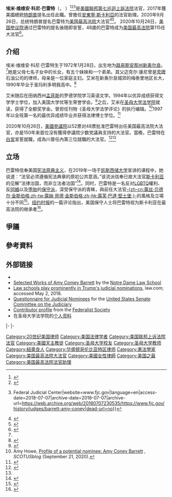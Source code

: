 {{noteTA
|T=zh-cn:埃米·科尼·巴雷特;zh-hant:艾米·康尼·巴雷特;
|G1=PresidentsUS;
|1=zh-cn:埃米;zh-hant:艾米;
|2=zh-cn:维维安;zh-hant:薇薇安;
|3=zh-cn:科尼;zh-hant:康尼;
}}
{{Infobox officeholder
|name         = -{zh-cn:埃米·维维安·科尼·巴雷特;zh-hant:艾米·薇薇安·康尼·巴雷特;}-
|image        = Amy Coney Barrett official portrait.jpg
|caption      = 2021年官方肖像
|office        = [[美國最高法院大法官|美國最高法院大法官]]
|termstart     = 2020年10月26日
|termend       = 
|nominator     = [[唐纳德·特朗普|唐纳德·特朗普]]
|appointer     = 
|1blankname    = [[美國首席大法官|首席大法官]]
|1namedata     = [[約翰·羅伯茨|約翰·羅伯茨]]
|predecessor   = [[露絲·貝德·金斯堡|露絲·貝德·金斯堡]]
|successor     = 
|office2       = [[美国联邦第七巡回上诉法院|美国联邦第七巡回上诉法院]][[法官|法官]]
|term_start2   = 2017年11月2日
|term_end2     = 2020年10月26日
|predecessor2  = {{le|约翰·丹尼尔·廷德|John Daniel Tinder}}
|successor2    = {{le|托马斯·基尔希|Thomas Kirsch}}
|birth_name   = Amy Vivian Coney
|birth_date   = {{nowrap|{{birth date and age|1972|1|28}}}}
|birth_place  = {{flag|美國}}[[路易斯安那州|路易斯安那州]][[紐奧良|紐奧良]]
|death_date   = 
|death_place  = 
|spouse       = Jesse Barrett
|children     = 7
|alma_mater     = [[聖母大學|聖母大學]] {{small|([[法律博士|J.D.]])}}
|religion     = 
}} 
{{各地中文名
| name  = Amy Coney Barrett
| cn = 埃米·科尼·巴雷特<ref>{{Cite web |url = http://www.cankaoxiaoxi.com/ym/20200928/2421618.shtml |title = 9月28日译名发布：Amy Coney Barrett |author =  |date = 2020-09-28 |publisher = 参考消息 |language = zh-cn |accessdate = 2020-10-09 |archive-date = 2021-01-27 |archive-url = https://web.archive.org/web/20210127042250/http://www.cankaoxiaoxi.com/ym/20200928/2421618.shtml |dead-url = no }}</ref>
| tw    = 
| hk = 艾米·康尼·巴雷特
}}
<!--[[file:Amy_Coney_Barrett.jpg|thumb]]-->
'''埃米·维维安·科尼·巴雷特'''（{{lang-en|Amy Vivian Coney Barrett}}， {{bd|1972年|1月28日|||catIdx=B}}）<ref>{{Cite news |url=https://chicago.suntimes.com/politics/2020/9/25/21454492/who-is-amy-coney-barrett-meet-trumps-leading-supreme-court-pick |script-title=en:Who is Amy Coney Barrett? Meet Trump’s Supreme Court pick |quote=Name: Amy Coney Barrett；Age: 48, Born Jan. 28, 1972 |accessdate=2020-09-26 |archive-date=2020-09-27 |archive-url=https://web.archive.org/web/20200927074141/https://chicago.suntimes.com/politics/2020/9/25/21454492/who-is-amy-coney-barrett-meet-trumps-leading-supreme-court-pick |dead-url=no }}</ref><ref name="National Catholic Register (2017)">{{cite news |author = Editors |title = JFK, Amy Coney Barrett and Anti-Catholicism |date = 2017-09-22 |newspaper = National Catholic Register |url = http://www.ncregister.com/daily-news/jfk-amy-coney-barrett-and-anti-catholicism |access-date = 2017-10-07 |archive-url = https://archive.today/20171007150736/http://www.ncregister.com/daily-news/jfk-amy-coney-barrett-and-anti-catholicism |archive-date = 2017-10-07 |dead-url = no }}</ref><ref name="FJC Bio">{{Cite web|url=https://www.fjc.gov/history/judges/barrett-amy-coney|title=Barrett, Amy Coney {{!}} Federal Judicial Center|website=www.fjc.gov|language=en|access-date=2018-07-07|archive-date=2018-07-07|archive-url=https://web.archive.org/web/20180707230535/https://www.fjc.gov/history/judges/barrett-amy-coney|dead-url=no}}</ref>是[[美國聯邦第七巡迴上訴法院|美國聯邦第七巡迴上訴法院]]法官，2017年獲美國總統[[唐納·川普|特朗普]]提名出任此職。曾擔任[[安東寧·斯卡利亞|安東寧·斯卡利亞]]的法官助理。2020年9月26日，总统特朗普提名巴雷特为[[美国最高法院|美国最高法院]]大法官<ref name="official SCOTUS">{{cite web |author1=Steve Holland |author2=Lawrence Hurley |author3=Andrew Chung |title=Trump announces 'brilliant' conservative judge Barrett as Supreme Court pick |url=https://www.reuters.com/article/us-usa-court-trump/trump-announces-brilliant-conservative-judge-barrett-as-supreme-court-pick-idUSKBN26H0GI |website=reuters.com |accessdate=2020-09-26 |archive-date=2020-09-26 |archive-url=https://web.archive.org/web/20200926214309/https://www.reuters.com/article/us-usa-court-trump/trump-announces-brilliant-conservative-judge-barrett-as-supreme-court-pick-idUSKBN26H0GI |dead-url=no }}</ref><ref>{{cite web|title=Trump picks conservative Amy Coney Barrett for Supreme Court|url=https://apnews.com/article/us-supreme-court-michael-pence-archive-courts-donald-trump-e2678a13cf3d2383300db6f1416664d6|accessdate=2020-09-26|date=2020-09-26|author1=Zeke Miller|author2=Lisa Mascaro|author3=Mary Clare Jalonick|authorlink1=Zeke Miller|website=apnews.com|archive-date=2020-09-26|archive-url=https://web.archive.org/web/20200926080704/https://apnews.com/article/us-supreme-court-michael-pence-archive-courts-donald-trump-e2678a13cf3d2383300db6f1416664d6|dead-url=no}}</ref>。 2020年10月26日，[[美国参议院|美国参议院]]通过巴雷特的提名後随即宣誓，48歲的巴雷特成为[[美国最高法院|美国最高法院]]第115任大法官<ref name=":1">{{Cite web|title=Senate Confirms Amy Coney Barrett for Supreme Court|url=https://www.whitehouse.gov/articles/senate-confirms-amy-coney-barrett-supreme-court/|accessdate=2020-10-27|author=|date=2020-10-26|format=|publisher=whitehouse.gov|language=en|archiveurl=https://web.archive.org/web/20201027065321/https://www.whitehouse.gov/articles/senate-confirms-amy-coney-barrett-supreme-court/|archivedate=2020-10-27}}</ref>。

== 介绍 ==
埃米·维维安·科尼·巴雷特生于1972年1月28日，出生地为[[路易斯安那州|路易斯安那州]][[新奥尔良|新奥尔良]]。<ref name="FJC Bio"/>她是父母七名子女中的长女，有五个妹妹和一个弟弟。其父迈克尔·康尼曾是[[荷兰皇家壳牌|壳牌]]石油公司的律师，母亲是一位家庭主妇。艾米在新奥尔良城郊的梅泰里地区长大，1990年毕业于圣玛利多明我高中。<ref>{{cite web|title=Amy Coney Barrett: Mother of 7, Metairie native, solid conservative ... next Supreme Court justice?|url=https://www.nola.com/article_d71cb604-ae33-5892-8848-04d2113bd7a6.html|accessdate=|author=|date=2018-07-06|format=|work=The Times-Picayune/The New Orleans Advocate|publisher=|language=en|last1=Stole|first1=Bryn|access-date=2020-09-22|archive-date=2020-09-26|archive-url=https://web.archive.org/web/20200926001500/https://www.nola.com/article_d71cb604-ae33-5892-8848-04d2113bd7a6.html}}</ref>

艾米随后在田纳西州[[孟菲斯|孟菲斯]]的罗德学院学习英语文学。1994年以优异成绩获得文学学士学位，加入美国大学优等生荣誉学会。<ref name=":0">{{Cite news|url=http://www.scotusblog.com/2018/07/potential-nominee-profile-amy-coney-barrett/|title=Potential nominee profile: Amy Coney Barrett|date=2018-07-04|work=SCOTUSblog|access-date=2018-07-07|language=en-US|archive-date=2018-07-06|archive-url=https://web.archive.org/web/20180706122744/http://www.scotusblog.com/2018/07/potential-nominee-profile-amy-coney-barrett/|author=|publisher=|accessdate=|format=}}</ref>之后，艾米在[[圣母大学法学院|圣母大学法学院]]就读，获得了全额奖学金。曾担任刊物《圣母大学法学评论》的执行编辑。<ref name=Howe>Amy Howe, [https://www.scotusblog.com/2020/09/profile-of-a-potential-nominee-amy-coney-barrett/ Profile of a potential nominee: Amy Coney Barrett] {{Webarchive|url=https://web.archive.org/web/20200923064836/https://www.scotusblog.com/2020/09/profile-of-a-potential-nominee-amy-coney-barrett/ |date=2020-09-23 }}, ''SCOTUSblog'' (September 21, 2020).</ref>1997年以全班第一名的最优异成绩毕业并获得法律博士学位。<ref name=":3">{{cite web|title=Hon. Amy Coney Barrett, Professor of Law|url=https://law.nd.edu/directory/amy-barrett/|accessdate=|author=|date=|format=|publisher=University of Notre Dame School of Law|language=|access-date=2019-03-14|archive-date=2019-04-02|archive-url=https://web.archive.org/web/20190402042112/https://law.nd.edu/directory/amy-barrett/}}</ref>

2020年10月26日，[[美國參議院|美國參議院]]以52票对48票批准巴雷特出任美国最高法院大法官，亦是150年来首位沒有獲得參議院少数党議員支持的大法官。當晚，巴雷特在[[白宮|白宮]]宣誓就職，成為川普任內第三位就職的大法官。<ref>{{cite news |title=获参议院批准后 巴雷特宣誓就任美国最高法院大法官 |url=https://www.voachinese.com/a/barret-supreme-court-senate-confirmation-20201026/5637019.html |accessdate=2020-10-27 |archive-date=2020-11-18 |archive-url=https://web.archive.org/web/20201118093746/https://www.voachinese.com/a/barret-supreme-court-senate-confirmation-20201026/5637019.html |dead-url=no }}</ref><ref name=":1" />

== 立场 ==
巴雷特信奉美国[[宪法原典主义|宪法原典主义]]，在2019年一场于[[凯斯西储大学|凯斯西储大学]]宣讲的课程中，她说道：“法官必须遵循宪法典章的原初公共意涵。”该流派信奉已故大法官[[安東寧·斯卡利亞|斯卡利亚]]的见解“法律治国，而非立法者治国”<ref>{{Cite web|title=Amy Coney Barrett and the Scalia Standard|url=https://www.wsj.com/articles/amy-coney-barrett-and-the-scalia-standard-11601315588|accessdate=2020-09-30|author=James Freeman|date=2020-09-28|format=|publisher=WSJ|language=英语|archive-date=2021-01-11|archive-url=https://web.archive.org/web/20210111012337/https://www.wsj.com/articles/amy-coney-barrett-and-the-scalia-standard-11601315588|dead-url=no}}</ref>。同时，巴雷特是一名反对[[LGBTQ|LGBTQ]]權利、反[[同婚|同婚]]以及[[堕胎|堕胎]]的[[保守派|保守派]]，深受保守派的青睐，與前任大法官[[露絲·貝德·金斯堡|-{zh-cn:露丝·贝德尔·金斯伯格;zh-tw:露絲·貝德·金斯伯格;zh-hk:露芙·巴達·堅士堡;}-]]的風格及立場十分不同<ref>{{Cite web|title=快讯！美参议院投票通过巴雷特的大法官提名|url=https://m.haiwainet.cn/ttc/3541093/2020/1027/content_31902843_1.html?tt_group_id=6888084693493907981|accessdate=2020-10-27|author=|date=2020-10-27|format=|publisher=海外网|language=zh|archiveurl=https://web.archive.org/web/20201027070901/https://m.haiwainet.cn/ttc/3541093/2020/1027/content_31902843_1.html?tt_group_id=6888084693493907981|archivedate=2020-10-27}}</ref>。[[纽约时报|纽约时报]]的一篇评论指出，美国保守人士将巴雷特视为斯卡利亚在最高法院的继承者<ref>{{Cite web|title=For Conservative Christian Women, Amy Coney Barrett’s Success Is Personal|url=https://www.nytimes.com/2020/09/28/us/amy-coney-barrett-christian-women.html|accessdate=2020-09-30|author=Ruth Graham|date=2020-09-28|format=|publisher=New York Times|language=英语|archive-date=2021-02-23|archive-url=https://web.archive.org/web/20210223023010/https://www.nytimes.com/2020/09/28/us/amy-coney-barrett-christian-women.html|dead-url=no}}</ref>。

== 爭議 ==

== 參考資料 ==
{{reflist}}

== 外部链接 ==
* {{C-SPAN|Amy Barrett}}
* [https://works.bepress.com/amy_barrett/ Selected Works of Amy Comey Barrett] {{Wayback|url=https://works.bepress.com/amy_barrett/ |date=20210331221852 }} by the [[Notre_Dame_Law_School|Notre Dame Law School]]
* [https://www.law.com/nationallawjournal/almID/1202785570154/law-schools-play-prominently-in-trumps-judicial-nominations Law schools play prominently in Trump's judicial nominations], law.com; accessed May 2, 2018. {{registration}} {{Wayback|url=https://www.law.com/nationallawjournal/almID/1202785570154/law-schools-play-prominently-in-trumps-judicial-nominations |date=20201204045858 }}
* [https://www.judiciary.senate.gov/imo/media/doc/Barrett%20SJQ(PUBLIC).pdf Questionnaire for Judicial Nominees] {{Wayback|url=https://www.judiciary.senate.gov/imo/media/doc/Barrett%20SJQ(PUBLIC).pdf |date=20180628182449 }} for the [[United_States_Senate_Committee_on_the_Judiciary|United States Senate Committee on the Judiciary]]
* [https://fedsoc.org/contributors/amy-barrett-1 Contributor profile] {{Wayback|url=https://fedsoc.org/contributors/amy-barrett-1 |date=20210128083940 }} from the [[Federalist_Society|Federalist Society]]
* 在圣母大学法学院的[https://law.nd.edu/directory/amy-barrett/ 个人资料] {{Wayback|url=https://law.nd.edu/directory/amy-barrett/ |date=20190402042112 }}

{{s-start}}
{{s-legal}}
{{s-bef|before={{le|约翰·丹尼尔·廷德|John Daniel Tinder}}}}
{{s-ttl|title={{nowrap|[[美国联邦第七巡回上诉法院|美国联邦第七巡回上诉法院]]法官}}|years=2017–2020}}
{{s-aft|after={{le|托马斯·基尔希|Thomas Kirsch}}}}
|-
{{s-bef|before=[[露絲·貝德·金斯堡|露絲·貝德·金斯堡]]}}
{{s-ttl|title={{nowrap|[[美國最高法院大法官|美國最高法院大法官]]}}|years=2020–至今}}
{{s-inc}}
|-
{{s-prec|usa}}
{{s-bef|rows=2|before=[[布雷特·卡瓦諾|布雷特·卡瓦諾]]|as=美國最高法院大法官}}
{{s-ttl|rows=2|title=[[美國優先權順序|美國優先權順序]]|years=}}
{{s-aft|after=[[凯坦吉·布朗·杰克森|凯坦吉·布朗·杰克森]]|as=美国最高法院大法官}}
{{s-end}}

{{start U.S. Supreme Court composition | CJ=[[約翰·格洛佛·羅伯茨|羅伯茨]]|years=2020－}}
<!-- {{U.S. Supreme Court composition court lifespan|cj=約翰·格洛佛·羅伯茨|years=2005－}} -->
{{U.S. Supreme Court composition 2020-present}}
{{end U.S. Supreme Court composition}}

{{Authority control}}

{{DEFAULTSORT:Coney Barrett, Amy}}
[[Category:20世纪美国律师|Category:20世纪美国律师]]
[[Category:美国法律学者|Category:美国法律学者]]
[[Category:美国联邦上诉法院法官|Category:美国联邦上诉法院法官]]
[[Category:美國天主教徒|Category:美國天主教徒]]
[[Category:圣母大学校友|Category:圣母大学校友]]
[[Category:圣母大学教师|Category:圣母大学教师]]
[[Category:紐奧良人|Category:紐奧良人]]
[[Category:华盛顿哥伦比亚特区律师|Category:华盛顿哥伦比亚特区律师]]
[[Category:憲法學家|Category:憲法學家]]
[[Category:美国最高法院大法官|Category:美国最高法院大法官]]
[[Category:美國女性律師|Category:美國女性律師]]
[[Category:美国之最|Category:美国之最]]
[[Category:美国最高法院法官助理|Category:美国最高法院法官助理]]